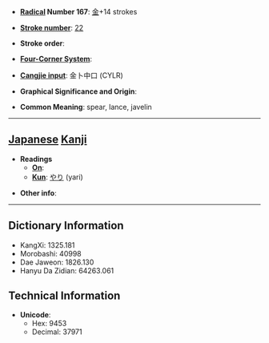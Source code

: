 * '''[[Wiktionary:Chinese radical index| Radical]] Number 167''': [[Wiktionary:Chinese radical index 金|金]]+14 strokes

* '''[[Wiktionary:Chinese total strokes index|Stroke number]]''': [[Wiktionary:Chinese total strokes index 22|22]]

* '''Stroke order''': 

* '''[[Wiktionary:Chinese four corner index|Four-Corner System]]''': 

* '''[[Wiktionary:Chinese Cangjie index|Cangjie input]]''': 金卜中口 (CYLR)

* '''Graphical Significance and Origin''': 

* '''Common Meaning''': spear, lance, javelin

----

== [[Japanese]] [[Kanji]] ==

* '''Readings'''
** '''[[On]]''': 
** '''[[Kun]]''': [[やり]] (yari)

* '''Other info''':  

----

== Dictionary Information ==

* KangXi: 1325.181
* Morobashi: 40998
* Dae Jaweon: 1826.130
* Hanyu Da Zidian: 64263.061

== Technical Information ==

* '''Unicode''':
** Hex: 9453
** Decimal: 37971